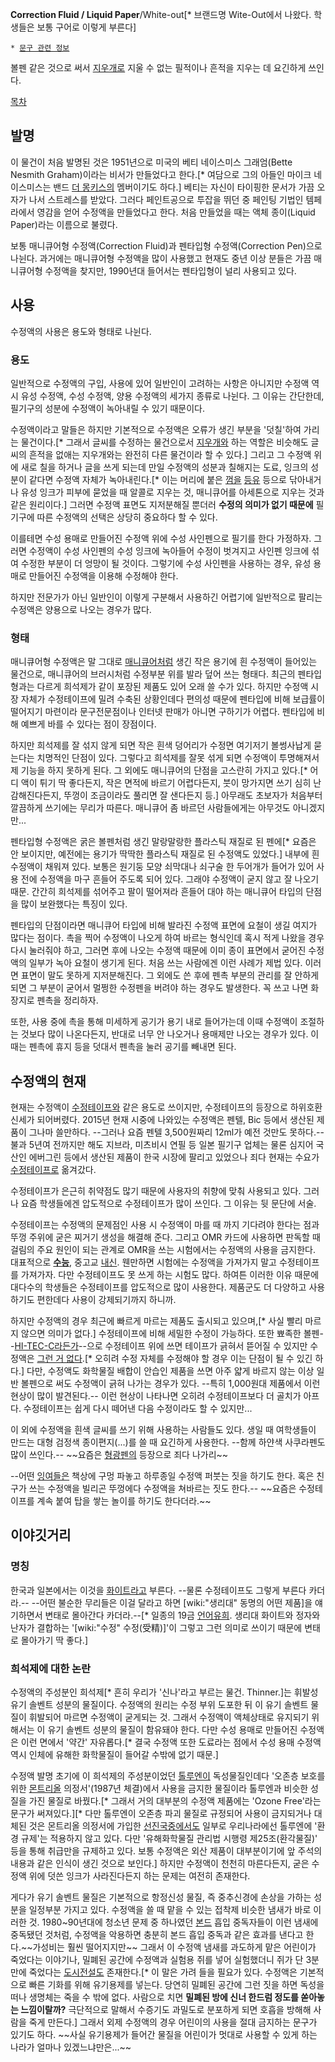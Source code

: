 '''Correction Fluid / Liquid Paper'''/White-out[* 브랜드명 Wite-Out에서 나왔다. 학생들은 보통 구어로 이렇게 부른다]

 * [[문구 관련 정보]]

볼펜 같은 것으로 써서 [[지우개]]로 지울 수 없는 필적이나 흔적을 지우는 데 요긴하게 쓰인다.

[[목차]]

== 발명 ==
이 물건이 처음 발명된 것은 1951년으로 미국의 베티 네이스미스 그래엄(Bette Nesmith Graham)이라는 비서가 만들었다고 한다.[* 여담으로 그의 아들인 마이크 네이스미스는 밴드 [[더 몽키스]]의 멤버이기도 하다.] 베티는 자신이 타이핑한 문서가 가끔 오자가 나서 스트레스를 받았다. 그러다 페인트공으로 투잡을 뛰던 중 페인팅 기법인 템페라에서 영감을 얻어 수정액을 만들었다고 한다. 처음 만들었을 때는 액체 종이(Liquid Paper)라는 이름으로 불렸다.

보통 매니큐어형 수정액(Correction Fluid)과 펜타입형 수정액(Correction Pen)으로 나뉜다. 과거에는 매니큐어형 수정액을 많이 사용했고 현재도 중년 이상 분들은 가끔 매니큐어형 수정액을 찾지만, 1990년대 들어서는 펜타입형이 널리 사용되고 있다.

== 사용 ==
수정액의 사용은 용도와 형태로 나뉜다.

=== 용도 ===
일반적으로 수정액의 구입, 사용에 있어 일반인이 고려하는 사항은 아니지만 수정액 역시 유성 수정액, 수성 수정액, 양용 수정액의 세가지 종류로 나뉜다. 그 이유는 간단한데, 필기구의 성분에 수정액이 녹아내릴 수 있기 때문이다.

수정액이라고 말들은 하지만 기본적으로 수정액은 오류가 생긴 부분을 '덧칠'하여 가리는 물건이다.[* 그래서 글씨를 수정하는 물건으로서 [[지우개]]와 하는 역할은 비슷해도 글씨의 흔적을 없애는 지우개와는 완전히 다른 물건이라 할 수 있다.] 그리고 그 수정액 위에 새로 칠을 하거나 글을 쓰게 되는데 만일 수정액의 성분과 칠해지는 도료, 잉크의 성분이 같다면 수정액 자체가 녹아내린다.[* 이는 머리에 붙은 [[껌]]을 [[등유]] 등으로 닦아내거나 유성 잉크가 피부에 묻었을 때 알콜로 지우는 것, 매니큐어를 아세톤으로 지우는 것과 같은 원리이다.] 그러면 수정액 표면도 지저분해질 뿐더러 '''수정의 의미가 없기 때문에''' 필기구에 따른 수정액의 선택은 상당히 중요하다 할 수 있다.

이를테면 수성 용매로 만들어진 수정액 위에 수성 사인펜으로 필기를 한다 가정하자. 그러면 수정액이 수성 사인펜의 수성 잉크에 녹아들어 수정이 벗겨지고 사인펜 잉크에 섞여 수정한 부분이 더 엉망이 될 것이다. 그렇기에 수성 사인펜을 사용하는 경우, 유성 용매로 만들어진 수정액을 이용해 수정해야 한다. 

하지만 전문가가 아닌 일반인이 이렇게 구분해서 사용하긴 어렵기에 일반적으로 팔리는 수정액은 양용으로 나오는 경우가 많다.

=== 형태 ===
매니큐어형 수정액은 말 그대로 [[매니큐어]]처럼 생긴 작은 용기에 흰 수정액이 들어있는 물건으로, 매니큐어의 브러시처럼 수정부분 위를 발라 덮어 쓰는 형태다. 최근의 펜타입형과는 다르게 희석제가 같이 포장된 제품도 있어 오래 쓸 수가 있다. 하지만 수정액 시장 자체가 수정테이프에 밀려 수축된 상황인데다 편의성 때문에 펜타입에 비해 보급률이 떨어지기 마련이라 문구전문점이나 인터넷 판매가 아니면 구하기가 어렵다. 펜타입에 비해 예쁘게 바를 수 있다는 점이 장점이다.

하지만 희석제를 잘 섞지 않게 되면 작은 흰색 덩어리가 수정면 여기저기 볼썽사납게 묻는다는 치명적인 단점이 있다. 그렇다고 희석제를 잘못 섞게 되면 수정액이 투명해져서 제 기능을 하지 못하게 된다. 그 외에도 매니큐어의 단점을 고스란히 가지고 있다.[* 어디 액이 튀기 딱 좋다든지, 작은 면적에 바르기 어렵다든지, 붓이 망가지면 쓰기 심히 난감해진다든지, 뚜껑이 조금이라도 풀리면 잘 샌다든지 등.] 아무래도 초보자가 처음부터 깔끔하게 쓰기에는 무리가 따른다. 매니큐어 좀 바르던 사람들에게는 아무것도 아니겠지만...

펜타입형 수정액은 굵은 볼펜처럼 생긴 말랑말랑한 플라스틱 재질로 된 펜에[* 요즘은 안 보이지만, 예전에는 용기가 딱딱한 플라스틱 재질로 된 수정액도 있었다.] 내부에 흰 수정액이 채워져 있다. 보통은 원기둥 모양 쇠막대나 쇠구술 한 두어개가 들어가 있어 사용 전에 수정액을 마구 흔들어 주도록 되어 있다. 그래야 수정액이 굳지 않고 잘 나오기 때문. 간간히 희석제를 섞어주고 팔이 떨어져라 흔들어 대야 하는 매니큐어 타입의 단점을 많이 보완했다는 특징이 있다.

펜타입의 단점이라면 매니큐어 타입에 비해 발라진 수정액 표면에 요철이 생길 여지가 많다는 점이다. 촉을 찍어 수정액이 나오게 하여 바르는 형식인데 혹시 적게 나왔을 경우 다시 눌러줘야 하고, 그러면 후에 나오는 수정액 때문에 이미 종이 표면에서 굳어진 수정액의 일부가 녹아 요철이 생기게 된다. 처음 쓰는 사람에겐 이런 사례가 제법 있다. 이러면 표면이 말도 못하게 지저분해진다. 그 외에도 쓴 후에 펜촉 부분의 관리를 잘 안하게 되면 그 부분이 굳어서 멀쩡한 수정펜을 버려야 하는 경우도 발생한다. 꼭 쓰고 나면 화장지로 펜촉을 정리하자.

또한, 사용 중에 촉을 통해 미세하게 공기가 용기 내로 들어가는데 이때 수정액이 조절하는 것보다 많이 나온다든지, 반대로 너무 안 나오거나 용매제만 나오는 경우가 있다. 이때는 펜촉에 휴지 등을 덧대서 펜촉을 눌러 공기를 빼내면 된다.

== 수정액의 현재 ==
현재는 수정액이 [[수정테이프]]와 같은 용도로 쓰이지만, 수정테이프의 등장으로 하위호환 신세가 되어버렸다. 2015년 현재 시중에 나와있는 수정액은 펜텔, Bic 등에서 생산된 제품이 그나마 쓸만하다. --그러나 요즘 펜텔 3,500원짜리 12ml가 예전 것만도 못하다.-- 불과 5년여 전까지만 해도 지브라, 미츠비시 연필 등 일본 필기구 업체는 물론 심지어 국산인 에버그린 등에서 생산된 제품이 한국 시장에 팔리고 있었으나 죄다 현재는 수요가 [[수정테이프]]로 옮겨갔다.

수정테이프가 은근히 취약점도 많기 때문에 사용자의 취향에 맞춰 사용되고 있다. 그러나 요즘 학생들에겐 압도적으로 수정테이프가 많이 쓰인다. 그 이유는 뒷 문단에 서술.

수정테이프는 수정액의 문제점인 사용 시 수정액이 마를 때 까지 기다려야 한다는 점과 뚜껑 주위에 굳은 찌거기 생성을 해결해 준다. 그리고 OMR 카드에 사용하면 판독할 때 걸림의 주요 원인이 되는 관계로 OMR을 쓰는 시험에서는 수정액의 사용을 금지한다. 대표적으로 '''[[수능]]''', 중고교 [[내신]]. 웬만하면 시험에는 수정액을 가져가지 말고 수정테이프를 가져가자. 다만 수정테이프도 못 쓰게 하는 시험도 많다. 하여튼 이러한 이유 때문에 대다수의 학생들은 수정테이프를 압도적으로 많이 사용한다. 제품군도 더 다양하고 사용하기도 편한데다 사용이 강제되기까지 하니까.

하지만 수정액의 경우 최근에 빠르게 마르는 제품도 출시되고 있으며,[* 사실 빨리 마르지 않으면 의미가 없다.] 수정테이프에 비해 세밀한 수정이 가능하다. 또한 뾰족한 볼펜--[[HI-TEC-C]]라든가--으로 수정테이프 위에 쓰면 테이프가 긁혀서 뜯어질 수 있지만 수정액은 [[그런 거 없다]].[* 오히려 수정 자체를 수정해야 할 경우 이는 단점이 될 수 있긴 하다.] 다만, 수정액도 화학물질 배합이 안습인 제품을 쓰면 아주 얇게 바르지 않는 이상 일반 볼펜으로 써도 수정액이 긁혀 나가는 경우가 있다. --특히 1,000원대 제품에서 이런 현상이 많이 발견된다.-- 이런 현상이 나타나면 오히려 수정테이프보다 더 골치가 아프다. 수정테이프는 쉽게 다시 떼어낸 다음 수정이라도 할 수 있지만...

이 외에 수정액을 흰색 글씨를 쓰기 위해 사용하는 사람들도 있다. 생일 때 여학생들이 만드는 대형 검정색 종이편지(...)를 쓸 때 요긴하게 사용한다. --함께 하얀색 사쿠라펜도 많이 쓰인다.-- ~~요즘은 [[형광펜]]의 등장으로 죄다 나가리~~

--어떤 [[잉여]]들은 책상에 구멍 파놓고 하루종일 수정액 퍼붓는 짓을 하기도 한다. 혹은 친구가 쓰는 수정액을 빌리곤 뚜껑에다 수정액을 쳐바르는 짓도 한다.-- ~~요즘은 수정테이프를 계속 붙여 탑을 쌓는 놀이를 하기도 한다더라.~~

== 이야깃거리 ==
=== 명칭 ===
한국과 일본에서는 이것을 [[화이트]]라고 부른다. --물론 수정테이프도 그렇게 부른다 카더라.-- --어떤 불순한 무리들은 이걸 달라고 하면 [wiki:"생리대" 동명의 어떤 제품]을 얘기하면서 변태로 몰아간다 카더라.--[* 일종의 19금 [[언어유희]]. 생리대 화이트와 정자와 난자가 결합하는 '[wiki:"수정" 수정(受精)]'이 그렇고 그런 의미로 쓰이기 때문에 변태로 몰아가기 딱 좋다.]

=== 희석제에 대한 논란 ===
수정액의 주성분인 희석제[* 흔히 우리가 '신나'라고 부르는 물건. Thinner.]는 휘발성 유기 솔벤트 성분의 물질이다. 수정액의 원리는 수정 부위 도포한 뒤 이 유기 솔벤트 물질이 휘발되어 마르면 수정액이 굳게되는 것. 그래서 수정액이 액체상태로 유지되기 위해서는 이 유기 솔벤트 성분의 물질이 함유돼야 한다. 다만 수성 용매로 만들어진 수정액은 이런 면에서 '약간' 자유롭다.[* 결국 수정액 또한 도료라는 점에서 수성 용매 수정액 역시 인체에 유해한 화학물질이 들어갈 수밖에 없기 때문.]

수정액 발명 초기에 이 희석제의 주성분이었던 [[톨루엔]]이 독성물질인데다 '오존층 보호를 위한 [[몬트리올]] 의정서'(1987년 체결)에서 사용을 금지한 물질이라 톨루엔과 비슷한 성질을 가진 물질로 바꿨다.[* 그래서 거의 대부분의 수정액 제품에는 'Ozone Free'라는 문구가 써져있다.][* 다만 톨루엔이 오존층 파괴 물질로 규정되어 사용이 금지되거나 대체된 것은 몬트리올 의정서에 가입한 [[선진국]]중에서도 일부로 우리나라에선 톨루엔에 '환경 규제'는 적용하지 않고 있다. 다만 '유해화학물질 관리법 시행령 제25조(환각물질)' 등을 통해 취급만을 규제하고 있다. 보통 수정액은 외산 제품이 대부분이기에 앞 주석의 내용과 같은 인식이 생긴 것으로 보인다.] 하지만 수정액이 천천히 마른다든지, 굳은 수정액 위에 덧쓴 잉크가 사라진다든지 하는 문제는 여전히 존재한다. 

게다가 유기 솔벤트 물질은 기본적으로 항정신성 물질, 즉 중추신경에 손상을 가하는 성분을 일정부분 가지고 있다. 수정액을 쓸 때 맡을 수 있는 접착제 비슷한 냄새가 바로 이러한 것. 1980~90년대에 청소년 문제 중 하나였던 [[본드]] 흡입 중독자들이 이런 냄새에 중독됐던 것처럼, 수정액을 악용하면 충분히 본드 흡입 중독과 같은 효과를 낸다고 한다.~~가성비는 훨씬 떨어지지만~~ 그래서 이 수정액 냄새를 과도하게 맡은 어린이가 죽었다는 이야기나, 밀폐된 공간에 수정액과 실험용 쥐를 넣어 실험했더니 쥐가 단 3분 만에 죽었다는 [[도시전설]]도 존재한다.[* 이 말은 가려 들을 필요가 있다. 수정액은 기본적으로 빠른 기화를 위해 유기용제를 넣는다. 당연히 밀폐된 공간에 그런 짓을 하면 독성을 떠나 생명체는 죽을 수 밖에 없다. 사람으로 치면 '''밀폐된 방에 신너 한드럼 정도를 쏟아놓는 느낌이랄까?''' 극단적으로 말해서 수증기도 과밀도로 분포하게 되면 호흡을 방해해 사람을 죽게 만든다.] 그래서 외제 수정액의 경우 어린이의 사용을 절대 금지하는 문구가 있기도 하다. ~~사실 유기용제가 들어간 물질을 어린이가 멋대로 사용할 수 있게 하는 나라가 얼마나 있겠느냐만은...~~
